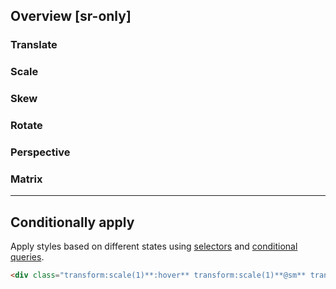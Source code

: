 ## Overview [sr-only]
<Overview/>

### Translate
### Scale
### Skew
### Rotate
### Perspective
### Matrix

---

## Conditionally apply
Apply styles based on different states using [selectors](/guide/state-selectors) and [conditional queries](/guide/conditional-queries).
```html
<div class="transform:scale(1)**:hover** transform:scale(1)**@sm** transform:scale(1)**@dark** transform:scale(1)**@print**">…</div>
```

